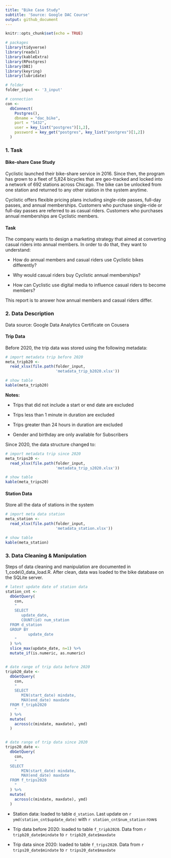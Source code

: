 ---
title: "Bike Case Study"
subtitle: 'Source: Google DAC Course'
output: github_document
---

```{r setup, include=FALSE}
knitr::opts_chunk$set(echo = TRUE)

# packages
library(tidyverse)
library(readxl)
library(kableExtra)
library(RPostgres)
library(DBI)
library(keyring)
library(lubridate)

# folder
folder_input <- '3_input'

# connection
con <- 
  dbConnect(
    Postgres(),
    dbname = "dac_bike",
    port = "5432",
    user = key_list("postgres")[1,2],
    password = key_get("postgres", key_list("postgres")[1,2])
  )


```

### 1. Task

#### Bike-share Case Study

Cyclistic launched their bike-share service in 2016. Since then, the program has grown to a fleet of 5,824 bicycles that are geo-tracked and locked into a network of 692 stations across Chicago. The bike can be unlocked from one station and returned to any other station in the system anytime.

Cyclistic offers flexible pricing plans including single-ride passes, full-day passes, and annual memberships. Customers who purchase single-ride or full-day passes are referred to as casual riders. Customers who purchases annual memberships are Cyclistic members.

#### Task

The company wants to design a marketing strategy that aimed at converting casual riders into annual members. In order to do that, they want to understand:

-   How do annual members and casual riders use Cyclistic bikes differently?

-   Why would casual riders buy Cyclistic annual memberships?

-   How can Cyclistic use digital media to influence casual riders to become members?

This report is to answer how annual members and casual riders differ.

### 2. Data Description

Data source: Google Data Analytics Certificate on Cousera

#### Trip Data

Before 2020, the trip data was stored using the following metadata:

```{r metadata tripb20, echo=FALSE}

# import metadata trip before 2020
meta_tripb20 <- 
  read_xlsx(file.path(folder_input, 
                      'metadata_trip_b2020.xlsx'))

# show table
kable(meta_tripb20)


```

**Notes:**

-   Trips that did not include a start or end date are excluded

-   Trips less than 1 minute in duration are excluded

-   Trips greater than 24 hours in duration are excluded

-   Gender and birthday are only available for Subscribers

Since 2020, the data structure changed to:

```{r metadata trips20, echo=FALSE}

# import metadata trip since 2020
meta_trips20 <- 
  read_xlsx(file.path(folder_input,
                      'metadata_trip_s2020.xlsx'))

# show table
kable(meta_trips20)

```

#### Station Data

Store all the data of stations in the system

```{r metadata station, echo=FALSE}

# import meta data station
meta_station <- 
  read_xlsx(file.path(folder_input,
                      'metadata_station.xlsx'))

# show table
kable(meta_station)

```

### 3. Data Cleaning & Manipulation

Steps of data cleaning and manipulation are documented in 1_code\\0_data_load.R. After clean, data was loaded to the bike database on the SQLite server.

```{r stat, echo=FALSE}

# latest update date of station data
station_cnt <- 
  dbGetQuery(
    con,
    "
    SELECT 
       update_date,
       COUNT(id) num_station
  FROM d_station
  GROUP BY
          update_date
    "
  ) %>% 
  slice_max(update_date, n=1) %>% 
  mutate_if(is.numeric, as.numeric)


# date range of trip data before 2020
tripb20_date <- 
  dbGetQuery(
    con,
    "
    SELECT 
       MIN(start_date) mindate,
       MAX(end_date) maxdate
  FROM f_tripb2020
    "
  ) %>%
  mutate(
    across(c(mindate, maxdate), ymd)
  )


# date range of trip data since 2020
trips20_date <- 
  dbGetQuery(
    con,
    "
  SELECT 
       MIN(start_date) mindate,
       MAX(end_date) maxdate
  FROM f_trips2020
    "
  ) %>% 
  mutate(
    across(c(mindate, maxdate), ymd)
  )


```

-   Station data: loaded to table `d_station`. Last update on `r ymd(station_cnt$update_date)` with `r station_cnt$num_station` rows

-   Trip data before 2020: loaded to table `f_tripb2020`. Data from `r tripb20_date$mindate` to `r tripb20_date$maxdate` 

-   Trip data since 2020: loaded to table `f_trips2020`. Data from `r trips20_date$mindate` to `r trips20_date$maxdate`
